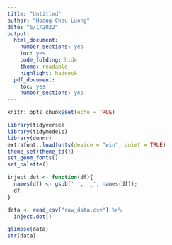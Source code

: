 ```yaml
---
title: "Untitled"
author: "Hoang-Chau Luong"
date: "6/1/2022"
output: 
  html_document:
    number_sections: yes
    toc: yes
    code_folding: hide
    theme: readable
    highlight: haddock
  pdf_document:
    toc: yes
    number_sections: yes
---
```


```r
knitr::opts_chunk$set(echo = TRUE)
```

```r
library(tidyverse)
library(tidymodels)
library(dunnr)
extrafont::loadfonts(device = "win", quiet = TRUE)
theme_set(theme_td())
set_geom_fonts()
set_palette()
```

```r
inject.dot <- function(df){
  names(df) <- gsub(' ', '_', names(df));
  df
}

data <- read_csv("raw_data.csv") %>%
  inject.dot()

glimpse(data)
str(data)
```















